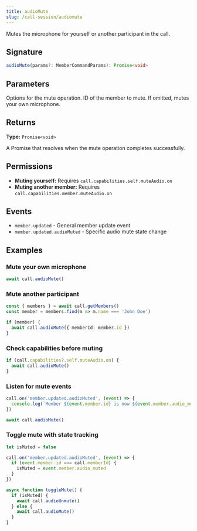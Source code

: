 ```yaml
---
title: audioMute
slug: /call-session/audiomute
---
```



Mutes the microphone for yourself or another participant in the call.

## Signature

```typescript
audioMute(params?: MemberCommandParams): Promise<void>
```

## Parameters

<APIField name="params" type="MemberCommandParams">
  Options for the mute operation.
</APIField>

<APIField name="params.memberId" type="string" default="Your own member">
  ID of the member to mute. If omitted, mutes your own microphone.
</APIField>

## Returns

**Type:** `Promise<void>`

A Promise that resolves when the mute operation completes successfully.

## Permissions

- **Muting yourself:** Requires `call.capabilities.self.muteAudio.on`
- **Muting another member:** Requires `call.capabilities.member.muteAudio.on`

## Events

- `member.updated` - General member update event
- `member.updated.audioMuted` - Specific audio mute state change

## Examples

### Mute your own microphone

```typescript
await call.audioMute()
```

### Mute another participant

```typescript
const { members } = await call.getMembers()
const member = members.find(m => m.name === 'John Doe')

if (member) {
  await call.audioMute({ memberId: member.id })
}
```

### Check capabilities before muting

```typescript
if (call.capabilities?.self.muteAudio.on) {
  await call.audioMute()
}
```

### Listen for mute events

```typescript
call.on('member.updated.audioMuted', (event) => {
  console.log(`Member ${event.member.id} is now ${event.member.audio_muted ? 'muted' : 'unmuted'}`)
})

await call.audioMute()
```

### Toggle mute with state tracking

```typescript
let isMuted = false

call.on('member.updated.audioMuted', (event) => {
  if (event.member.id === call.memberId) {
    isMuted = event.member.audio_muted
  }
})

async function toggleMute() {
  if (isMuted) {
    await call.audioUnmute()
  } else {
    await call.audioMute()
  }
}
```
